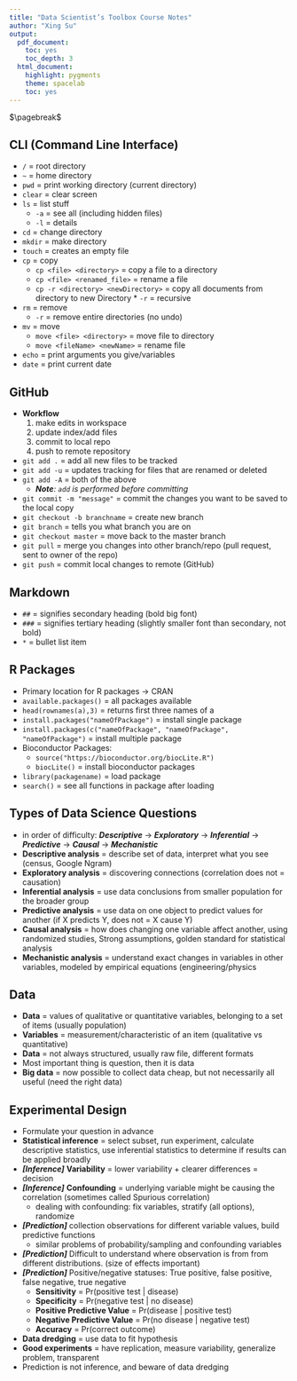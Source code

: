 ```yaml
---
title: "Data Scientist’s Toolbox Course Notes"
author: "Xing Su"
output:
  pdf_document:
    toc: yes
    toc_depth: 3
  html_document:
    highlight: pygments
    theme: spacelab
    toc: yes
---
```


$\pagebreak$

## CLI (Command Line Interface)

* `/` = root directory
* `~` = home directory
* `pwd` = print working directory (current directory)
* `clear` = clear screen
* `ls` = list stuff
    *  `-a` = see all (including hidden files)
    *  `-l` = details
* `cd` = change directory
* `mkdir` = make directory
* `touch` = creates an empty file
* `cp` = copy
    * `cp <file> <directory>` = copy a file to a directory
    * `cp <file> <renamed_file>` = rename a file
    * `cp -r <directory> <newDirectory>` = copy all documents from directory to new Directory
            * `-r` = recursive
* `rm` = remove
    * `-r` = remove entire directories (no undo)
* `mv` = move
    * `move <file> <directory>` = move file to directory
    * `move <fileName> <newName>` = rename file
* `echo` = print arguments you give/variables
* `date` = print current date



## GitHub

* **Workflow**
    1. make edits in workspace
    2. update index/add files
    3. commit to local repo
    4. push to remote repository
* `git add .` = add all new files to be tracked
* `git add -u` = updates tracking for files that are renamed or deleted
* `git add -A` = both of the above
    * ***Note**: `add` is performed before committing *
* `git commit -m "message"` = commit the changes you want to be saved to the local copy
* `git checkout -b branchname` = create new branch
* `git branch` = tells you what branch you are on
* `git checkout master` = move back to the master branch
* `git pull` = merge you changes into other branch/repo (pull request, sent to owner of the repo)
* `git push` = commit local changes to remote (GitHub)



## Markdown

* `##` = signifies secondary heading (bold big font)
* `###` = signifies tertiary heading (slightly smaller font than secondary, not bold)
* `*` = bullet list item



## R Packages

* Primary location for R packages $\rightarrow$ CRAN
* `available.packages()` = all packages available
* `head(rownames(a),3)` = returns first three names of a
* `install.packages("nameOfPackage")` = install single package
* `install.packages(c("nameOfPackage", "nameOfPackage", "nameOfPackage")` = install multiple package
* Bioconductor Packages:
    *  `source("https://bioconductor.org/biocLite.R")`
    *  `biocLite()` = install bioconductor packages
* `library(packagename)` = load package
* `search()` = see all functions in package after loading



## Types of Data Science Questions

* in order of difficulty: ***Descriptive*** $\rightarrow$ ***Exploratory*** $\rightarrow$ ***Inferential*** $\rightarrow$ ***Predictive*** $\rightarrow$ ***Causal*** $\rightarrow$ ***Mechanistic***
* **Descriptive analysis** = describe set of data, interpret what you see (census, Google Ngram)
* **Exploratory analysis** = discovering connections (correlation does not = causation)
* **Inferential analysis** = use data conclusions from smaller population for the broader group
* **Predictive analysis** = use data on one object to predict values for another (if X predicts Y, does not = X cause Y)
* **Causal analysis** = how does changing one variable affect another, using randomized studies, Strong assumptions, golden standard for statistical analysis
* **Mechanistic analysis** = understand exact changes in variables in other variables, modeled by empirical equations (engineering/physics



## Data
* **Data** = values of qualitative or quantitative variables, belonging to a set of items (usually population)
* **Variables** = measurement/characteristic of an item (qualitative vs quantitative)
* **Data** = not always structured, usually raw file, different formats
* Most important thing is question, then it is data
* **Big data** = now possible to collect data cheap, but not necessarily all useful (need the right data)

## Experimental Design
* Formulate your question in advance
* **Statistical inference** = select subset, run experiment, calculate descriptive statistics, use inferential statistics to determine if results can be applied broadly
* ***[Inference]*** **Variability** = lower variability + clearer differences = decision
* ***[Inference]*** **Confounding** = underlying variable might be causing the correlation (sometimes called Spurious correlation)
    * dealing with confounding: fix variables, stratify (all options), randomize
* ***[Prediction]*** collection observations for different variable values, build predictive functions
    *  similar problems of probability/sampling and confounding variables
* ***[Prediction]*** Difficult to understand where observation is from from different distributions. (size of effects important)
* ***[Prediction]*** Positive/negative statuses: True positive, false positive, false negative, true negative
    * **Sensitivity** = Pr(positive test | disease)
    * **Specificity** = Pr(negative test | no disease)
    * **Positive Predictive Value** = Pr(disease | positive test)
    * **Negative Predictive Value** = Pr(no disease | negative test)
    * **Accuracy** = Pr(correct outcome)
* **Data dredging** = use data to fit hypothesis
* **Good experiments** = have replication, measure variability, generalize problem, transparent
* Prediction is not inference, and beware of data dredging

